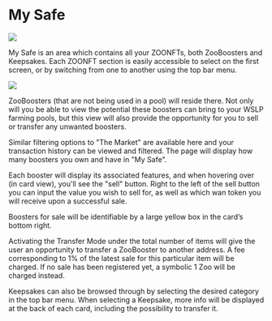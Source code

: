 # My Safe

![](/docs/image3.png)

My Safe is an area which contains all your ZOONFTs, both ZooBoosters and Keepsakes. Each ZOONFT section is easily accessible to select on the first screen, or by switching from one to another using the top bar menu.

![](/MySafeZooNFTs.png)

ZooBoosters (that are not being used in a pool) will reside there. Not only will you be able to view the potential these boosters can bring to your WSLP farming pools, but this view will also provide the opportunity for you to sell or transfer any unwanted boosters.

Similar filtering options to "The Market" are available here and your transaction history can be viewed and filtered. The page will display how many boosters you own and have in "My Safe".

Each booster will display its associated features, and when hovering over (in card view), you'll see the "sell" button. Right to the left of the sell button you can input the value you wish to sell for, as well as which wan token you will receive upon a successful sale.

Boosters for sale will be identifiable by a large yellow box in the card’s bottom right.

Activating the Transfer Mode under the total number of items will give the user an opportunity to transfer a ZooBooster to another address. A fee corresponding to 1% of the latest sale for this particular item will be charged. If no sale has been registered yet, a symbolic 1 Zoo will be charged instead.

Keepsakes can also be browsed through by selecting the desired category in the top bar menu. When selecting a Keepsake, more info will be displayed at the back of each card, including the possibility to transfer it.
